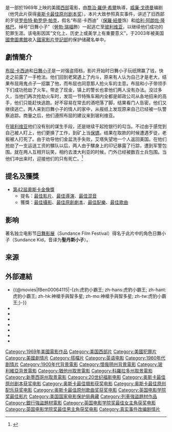 {{otheruses|subject=1969年的美國電影|other=2007年的香港電影|神槍手與智多星}}
{{noteTA
|T=zh-cn:虎豹小霸王; zh-hk:神槍手與智多星; zh-tw:虎豹小霸王;
|1=zh-cn:虎豹小霸王; zh-hk:神槍手與智多星; zh-tw:虎豹小霸王;
|2=zh-cn:圣丹斯电影节;zh-hk:辛丹斯電影節;zh-tw:日舞影展;
|3=zh-cn:圣丹斯小子;zh-hk:辛丹斯小子;zh-tw:聖丹斯小子;
|G1=Show
}}
{{Infobox Film
| name               = -{zh:虎豹小霸王; zh-hans:虎豹小霸王; zh-hant:虎豹小霸王; zh-hk:神槍手與智多星; zh-mo:神槍手與智多星; zh-tw:虎豹小霸王;}-
| original_name      = ''{{lang|en|Butch Cassidy and the Sundance Kid}}''
| image              = Butch sundance poster.jpg
| caption            = 
| director           = [[喬治·羅伊·希爾|喬治·羅伊·希爾]]
| producer           = 約翰·福爾曼
| writer             = [[威廉·戈德曼|威廉·戈德曼]]
| starring           = [[保羅·紐曼|保羅·紐曼]]<br/>[[羅拔·烈福|羅拔·烈福]]<br/>[[凱瑟琳·羅斯|凱瑟琳·羅斯]]<br/>[[斯特羅瑟·馬丁|斯特羅瑟·馬丁]]
| music              = [[Burt_Bacharach|Burt Bacharach]] ''(music)''<br />Hal David ''(lyrics)''
| cinematography     = [[康拉德·霍爾|康拉德·霍爾]]
| editing            = John C. Howard<br />Richard C. Meyer
| production_company = 
| distributor        = [[20世紀霍士|20世紀霍士]]
| released           = {{flagicon|USA}} 1969年9月23日<br />（部分地區）<br />{{flagicon|USA}} 1969年10月24日<br />（全國）
| runtime            = 110 分鐘 <ref name="nyt">{{cite web| title=NYT Critics' Pick Review of ''Butch Cassidy and the Sundance Kid''| url=http://movies.nytimes.com/movie/review?res=EE05E7DF173CEE61BC4D51DFBF668382679EDE| last=Canby| first=Vincent| authorlink=Vincent Canby| work=The New York Times| date=September 25, 1969| accessdate=2009-02-09| archive-date=2013-10-08| archive-url=https://web.archive.org/web/20131008091703/http://movies.nytimes.com/movie/review?res=EE05E7DF173CEE61BC4D51DFBF668382679EDE| dead-url=no}}</ref>
| country            = {{美國電影產地}}
| awards             = 
| language           = [[英語|英語]]、[[西班牙語|西班牙語]]
| budget             = $6,825,000<ref>{{cite book | last1=Hall | first1=Sheldon | last2=Neale | first2=Steve | year=2010 | title=Epics, Spectacles, and Blockbusters: A Hollywood History | url=https://archive.org/details/epicsspectaclesb0000hall | publisher=Wayne State University Press | page=[https://archive.org/details/epicsspectaclesb0000hall/page/191 191] | isbn=978-0-8143-3008-1 }}</ref>
| gross              = $102,308,889<ref>{{cite web|url=http://boxofficemojo.com/movies/?id=butchcassidyandthesundancekid.htm|publisher=Box Office Mojo|title=Box Office Information for ''Butch Cassidy and the Sundance Kid''|accessdate=February 26, 2012|archive-date=2012-02-03|archive-url=https://web.archive.org/web/20120203122446/http://boxofficemojo.com/movies/?id=butchcassidyandthesundancekid.htm|dead-url=no}}</ref>
| preceded_by        = 
| followed_by        = 
| amg_id             = 1:305809
| imdb_id            = 
| cn_name            = 虎豹小霸王
| hk_name            = 神鎗手與智多星
| tw_name            = 虎豹小霸王
}}
{{作品名稱|name=''Butch Cassidy and the Sundance Kid''|hk=神鎗手與智多星|tw=虎豹小霸王|equiv-cn=tw}}是一部於1969年上映的美國[[西部片|西部]]電影，由[[喬治·羅伊·希爾|喬治·羅伊·希爾]]執導，[[威廉·戈德曼|威廉·戈德曼]]编剧（他凭此片获得[[奥斯卡最佳原创剧本奖|奥斯卡最佳原创剧本奖]]）。本片大致参照真实事件，讲述了旧西部的歹徒[[布屈·卡西迪|罗伯特·勒罗伊·帕克]]，假名“布屈·卡西迪”（[[保羅·紐曼|保羅·紐曼]]饰）和[[日舞小子|哈利·阿朗佐·隆格巴]]，绰号“日舞小子”（[[勞勃·瑞福|勞勃·瑞福]]飾）一起逃亡至[[玻利维亚|玻利维亚]]，以继续他们成功的犯罪生涯。该电影因其“文化上、历史上或美学上有重要意义”，于2003年被美国[[國會圖書館_(美國)|國會圖書館]]收入[[國家影片登記部|國家影片登記部]]的保护储藏名单中。

==劇情簡介==
[[布屈·卡西迪|布屈·卡西迪]]和[[日舞小子|日舞小子]]是一对强盗搭档，影片开始时日舞小子玩纸牌赢了钱，快走之前露了一手枪法。他们回到老窝遇上了内斗，原来有人认为自己才是老大，结果布屈用鬼点子一招赢了他，而布屈也同意那人抢火车的主意。布屈和小子带领手下们成功抢劫了火车，带走了现金，镇上的警长也拿他们两人没有办法。没过多久，当他们再次抢劫火车时，发现一节特殊车厢内全都是邮政公司从各地招来的高手，他们只能赶快逃跑。好不容易在常去的酒吧落了脚，结果看门人告密，他们又继续逃亡。两人来到日舞小子的情人{{link-en|艾塔·普萊斯|Etta Place}}的家中，从报纸上发现原来自己已经被一队警察追踪。商量之后，他们遵照布屈的建议来到玻利维亚。

在[[玻利维亚|玻利维亚]]他们没有别的谋生手段，还是继续干起抢银行的勾当。不过由于感觉到自己被人盯上，他们更换了工作，到矿上当[[保镖|保镖]]。结果在取款的时候遭遇歹徒，老板被人打死了。由于劝导他们金盆洗手失败，艾塔失望地一个人返回美国。在他们抢劫了一支运送工资的騾队以后，两人由于騾身上的印记暴露了行踪，遭到军警包围。就在两人互相开玩笑，相约去澳大利亚的时候，门外已经被数百士兵包围。当他们冲出来时，迎接他们的只有死亡。<ref>{{Cite web |url=http://data.ent.163.com/movie/product/00000ULN.html |title=虎豹小霸王 |access-date=2013-07-15 |archive-url=https://web.archive.org/web/20160305015813/http://data.ent.163.com/movie/product/00000ULN.html |archive-date=2016-03-05 |dead-url=yes }}</ref>

==提名及獲獎==
* [[第42屆奧斯卡金像獎|第42屆]][[奧斯卡金像獎|奧斯卡金像獎]]
** 提名：[[奧斯卡最佳影片獎|最佳影片]]、[[奧斯卡最佳導演獎|最佳導演]]、[[奧斯卡最佳混音獎|最佳混音]]
** 獲獎：[[奧斯卡最佳攝影獎|最佳攝影]]、[[奧斯卡最佳原創劇本獎|最佳原創劇本]]、[[奧斯卡最佳配樂獎|最佳配樂]]、[[奧斯卡最佳歌曲獎|最佳歌曲]]

== 影响 ==
著名独立电影节[[日舞影展|日舞影展]]（Sundance Film Festival）得名于此片中的角色日舞小子（Sundance Kid，音译为'''聖丹斯小子'''）。

==来源==
{{reflist}}

==外部連結==
*{{@movies|fBen00064115|-{zh:虎豹小霸王; zh-hans:虎豹小霸王; zh-hant:虎豹小霸王; zh-hk:神槍手與智多星; zh-mo:神槍手與智多星; zh-tw:虎豹小霸王;}-}}
*{{douban}}
*{{Mtime|10829|-{zh:虎豹小霸王; zh-hans:虎豹小霸王; zh-hant:虎豹小霸王; zh-hk:神槍手與智多星; zh-mo:神槍手與智多星; zh-tw:虎豹小霸王;}-}}
*{{Amg movie|7672|-{zh:虎豹小霸王; zh-hans:虎豹小霸王; zh-hant:虎豹小霸王; zh-hk:神槍手與智多星; zh-mo:神槍手與智多星; zh-tw:虎豹小霸王;}-}}
*{{rotten-tomatoes|1003318-butch_cassidy_and_the_sundance_kid|-{zh:虎豹小霸王; zh-hans:虎豹小霸王; zh-hant:虎豹小霸王; zh-hk:神槍手與智多星; zh-mo:神槍手與智多星; zh-tw:虎豹小霸王;}-}}
*{{mojo title|butchcassidyandthesundancekid|-{zh:虎豹小霸王; zh-hans:虎豹小霸王; zh-hant:虎豹小霸王; zh-hk:神槍手與智多星; zh-mo:神槍手與智多星; zh-tw:虎豹小霸王;}-}}
*{{metacritic film|butchcassidyandthesundancekid|-{zh:虎豹小霸王; zh-hans:虎豹小霸王; zh-hant:虎豹小霸王; zh-hk:神槍手與智多星; zh-mo:神槍手與智多星; zh-tw:虎豹小霸王;}-}}
*{{imdb title|0064115|-{zh:虎豹小霸王; zh-hans:虎豹小霸王; zh-hant:虎豹小霸王; zh-hk:神槍手與智多星; zh-mo:神槍手與智多星; zh-tw:虎豹小霸王;}-}}
{{英国电影学院奖最佳影片}}
{{金球奖最佳原创配乐奖}}
{{Authority control}}
{{DEFAULTSORT:Butch Cassidy and the Sundance Kid}}
[[Category:1969年美國電影作品|Category:1969年美國電影作品]]
[[Category:美国西部片|Category:美国西部片]]
[[Category:美國犯罪片|Category:美國犯罪片]]
[[Category:美國劇情片|Category:美國劇情片]]
[[Category:搭檔片|Category:搭檔片]]
[[Category:英语电影|Category:英语电影]]
[[Category:1960年代剧情片|Category:1960年代剧情片]]
[[Category:1900年代背景電影|Category:1900年代背景電影]]
[[Category:懷俄明州背景電影|Category:懷俄明州背景電影]]
[[Category:玻利維亞背景電影|Category:玻利維亞背景電影]]
[[Category:猶他州取景電影|Category:猶他州取景電影]]
[[Category:科羅拉多州取景電影|Category:科羅拉多州取景電影]]
[[Category:新墨西哥州取景電影|Category:新墨西哥州取景電影]]
[[Category:20世纪福斯电影|Category:20世纪福斯电影]]
[[Category:奥斯卡最佳原创剧本获奖电影|Category:奥斯卡最佳原创剧本获奖电影]]
[[Category:奥斯卡最佳摄影获奖电影|Category:奥斯卡最佳摄影获奖电影]]
[[Category:奥斯卡最佳原创配乐获奖电影|Category:奥斯卡最佳原创配乐获奖电影]]
[[Category:奥斯卡最佳原创歌曲奖获奖电影|Category:奥斯卡最佳原创歌曲奖获奖电影]]
[[Category:英国电影学院奖最佳影片|Category:英国电影学院奖最佳影片]]
[[Category:美国国家电影保护局典藏|Category:美国国家电影保护局典藏]]
[[Category:列車強盜題材作品|Category:列車強盜題材作品]]
[[Category:銀行強盜題材電影|Category:銀行強盜題材電影]]
[[Category:英国电影学院奖最佳女主角获奖电影|Category:英国电影学院奖最佳女主角获奖电影]]
[[Category:英国电影学院奖最佳男主角获奖电影|Category:英国电影学院奖最佳男主角获奖电影]]
[[Category:真实事件改编剧情片|Category:真实事件改编剧情片]]